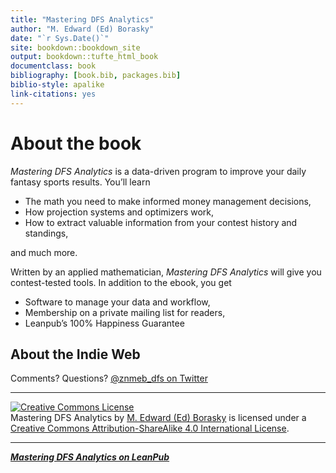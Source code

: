 ```yaml
--- 
title: "Mastering DFS Analytics"
author: "M. Edward (Ed) Borasky"
date: "`r Sys.Date()`"
site: bookdown::bookdown_site
output: bookdown::tufte_html_book
documentclass: book
bibliography: [book.bib, packages.bib]
biblio-style: apalike
link-citations: yes
---
```


# About the book
_Mastering DFS Analytics_ is a data-driven program to improve your daily fantasy sports results. You'll learn

* The math you need to make informed money management decisions,
* How projection systems and optimizers work,
* How to extract valuable information from your contest history and standings,

and much more.

Written by an applied mathematician, _Mastering DFS Analytics_ will give you contest-tested tools. In addition to the ebook, you get

* Software to manage your data and workflow,
* Membership on a private mailing list for readers,
* Leanpub's 100% Happiness Guarantee

## About the Indie Web

Comments? Questions? <a href="https://twitter.com/znmeb_dfs" rel="me">\@znmeb_dfs on Twitter</a>

----------

<a rel="license" href="http://creativecommons.org/licenses/by-sa/4.0/"><img alt="Creative Commons License" style="border-width:0" src="https://i.creativecommons.org/l/by-sa/4.0/88x31.png" /></a><br /><span xmlns:dct="http://purl.org/dc/terms/" property="dct:title">Mastering DFS Analytics</span> by <a xmlns:cc="http://creativecommons.org/ns#" href="http://masteringdfsanalytics.com" property="cc:attributionName" rel="cc:attributionURL">M. Edward (Ed) Borasky</a> is licensed under a <a rel="license" href="http://creativecommons.org/licenses/by-sa/4.0/">Creative Commons Attribution-ShareAlike 4.0 International License</a>.

----------

***[Mastering DFS Analytics on LeanPub](https://leanpub.com/masteringdfsanalytics)***
